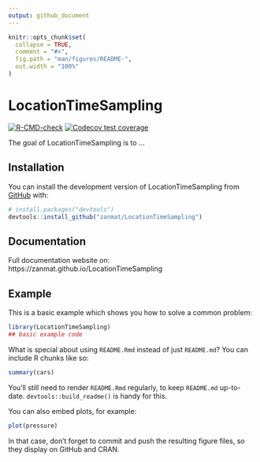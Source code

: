 ```yaml
---
output: github_document
---
```


<!-- README.md is generated from README.Rmd. Please edit that file -->

```r
knitr::opts_chunk$set(
  collapse = TRUE,
  comment = "#>",
  fig.path = "man/figures/README-",
  out.width = "100%"
)
```

# LocationTimeSampling

<!-- badges: start -->
[![R-CMD-check](https://github.com/zanmat/LocationTimeSampling/actions/workflows/R-CMD-check.yaml/badge.svg)](https://github.com/zanmat/LocationTimeSampling/actions/workflows/R-CMD-check.yaml)
[![Codecov test coverage](https://codecov.io/gh/zanmat/LocationTimeSampling/branch/master/graph/badge.svg)](https://app.codecov.io/gh/zanmat/LocationTimeSampling?branch=master)
<!-- badges: end -->

The goal of LocationTimeSampling is to ...

## Installation

You can install the development version of LocationTimeSampling from [GitHub](https://github.com/) with:

``` r
# install.packages("devtools")
devtools::install_github("zanmat/LocationTimeSampling")
```

## Documentation

Full documentation website on: https://zanmat.github.io/LocationTimeSampling

## Example

This is a basic example which shows you how to solve a common problem:

```r
library(LocationTimeSampling)
## basic example code
```

What is special about using `README.Rmd` instead of just `README.md`? You can include R chunks like so:

```r
summary(cars)
```

You'll still need to render `README.Rmd` regularly, to keep `README.md` up-to-date. `devtools::build_readme()` is handy for this.

You can also embed plots, for example:

```r
plot(pressure)
```

In that case, don't forget to commit and push the resulting figure files, so they display on GitHub and CRAN.
